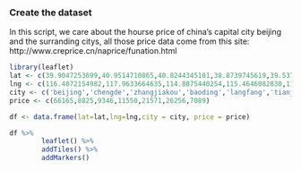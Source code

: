 

### Create the dataset
 In this script, we care about the hourse price of china's capital city beijing and the surranding citys, all those price data come from this site: http://www.creprice.cn/naprice/funation.html
```r
library(leaflet)
lat <- c(39.9047253699,40.9514710865,40.8244345101,38.8739745619,39.5377360138,39.0850853357,39.6304907838)
lng <- c(116.4072154982,117.9633664635,114.8875440254,115.4646082830,116.6837380445,117.1993482089,118.1805948789)
city <- c('beijing','chengde','zhangjiakou','baoding','langfang','tianjin','tanshan')
price <- c(66165,8825,9346,11550,21571,26256,7089)

df <- data.frame(lat=lat,lng=lng,city = city, price = price)

df %>%
        leaflet() %>%
        addTiles() %>%
        addMarkers()
```
